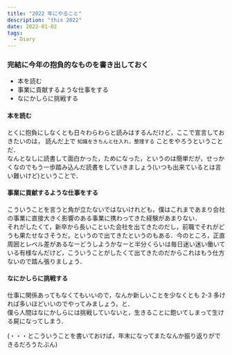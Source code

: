 ```yaml
---
title: "2022 年にやること"
description: "this 2022"
date: 2022-01-02
tags:
  - Diary
---
```


### 完結に今年の抱負的なものを書き出しておく

* 本を読む
* 事業に貢献するような仕事をする
* なにかしらに挑戦する

#### 本を読む

とくに抱負にしなくとも日々わらわらと読みはするんだけど，ここで宣言しておきたいのは， 読んだ上で `知識をきちんと仕入れ，整理する` ことをやろうということだ．  
なんとなしに読書して面白かった，ためになった，というのは簡単だが，せっかくなのでもう一歩踏み込んだ読書をしていきましょう(いつも出来ているとは言い難いけど)ということで．


#### 事業に貢献するような仕事をする

こういうことを言うと角が立たないではないけれども，僕はこれまであまり会社の事業に直接大きく影響のある事業に携わってきた経験があまりない．  
それがしたくて，新卒から長いこといた会社を出てきたのだし，前職でそれがどうも果たせなさそうだ，というので出てきたというのもある．今のところ，正直周囲とレベル差があるなーどうしようかなーと半分くらいは毎日迷い迷い働いている有様なんだけど，こういうことがしたくて出てきたのだからこれはもう仕方ないので踏ん張りましょう．


#### なにかしらに挑戦する

仕事に関係あってもなくてもいいので，なんか新しいことを少なくとも 2-3 多ければ多いほどいいのでやってみましょう，と．  
僕ら人間はなにかしらには挑戦していないと，生きることに飽いてしまって生ける屍になってしまう．


(・・・とこういうことを書いておけば，年末になってまたなんか振り返りができるだろうたぶん)


